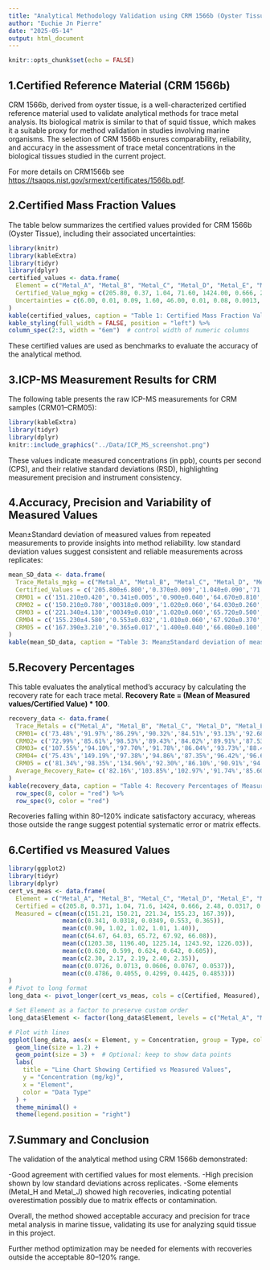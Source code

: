 ```yaml
---
title: "Analytical Methodology Validation using CRM 1566b (Oyster Tissue)"
author: "Euchie Jn Pierre"
date: "2025-05-14"
output: html_document
---
```


```r
knitr::opts_chunk$set(echo = FALSE)
```

## **1.Certified Reference Material (CRM 1566b)**

CRM 1566b, derived from oyster tissue, is a well-characterized certified reference material used to validate analytical methods for trace metal analysis. Its biological matrix is similar to that of squid tissue, which makes it a suitable proxy for method validation in studies involving marine organisms. The selection of CRM 1566b ensures comparability, reliability, and accuracy in the assessment of trace metal concentrations in the biological tissues studied in the current project.

For more details on CRM1566b see <https://tsapps.nist.gov/srmext/certificates/1566b.pdf>.




## **2.Certified Mass Fraction Values**

The table below summarizes the certified values provided for CRM 1566b (Oyster Tissue), including their associated uncertainties: 

```r
library(knitr)
library(kableExtra)
library(tidyr)
library(dplyr)
certified_values <- data.frame(
  Element = c("Metal_A", "Metal_B", "Metal_C", "Metal_D", "Metal_E", "Metal_F", "Metal_G", "Metal_H", "Metal_J"),
  Certified_Value_mgkg = c(205.80, 0.37, 1.04, 71.60, 1424.00, 0.666, 2.48, 0.0317, 0.308),
  Uncertainties = c(6.00, 0.01, 0.09, 1.60, 46.00, 0.01, 0.08, 0.0013, 0.009)
)
kable(certified_values, caption = "Table 1: Certified Mass Fraction Values for CRM 1566b",align = c("c", "c", "c"))%>%
kable_styling(full_width = FALSE, position = "left") %>%
column_spec(2:3, width = "6em")  # control width of numeric columns
```

These certified values are used as benchmarks to evaluate the accuracy of the analytical method.




## **3.ICP-MS Measurement Results for CRM**

The following table presents the raw ICP-MS measurements for CRM samples (CRM01–CRM05):


```r
library(kableExtra)
library(tidyr)
library(dplyr)
knitr::include_graphics("../Data/ICP_MS_screenshot.png")
```

These values indicate measured concentrations (in ppb), counts per second (CPS), and their relative standard deviations (RSD), highlighting measurement precision and instrument consistency.




## **4.Accuracy, Precision and Variability of Measured Values**

Mean±Standard deviation of measured values from repeated measurements to provide insights into method reliability. low standard deviation values suggest consistent and reliable measurements across replicates:

```r
mean_SD_data <- data.frame(
  Trace_Metals_mgkg = c("Metal_A", "Metal_B", "Metal_C", "Metal_D", "Metal_E", "Metal_F", "Metal_G", "Metal_H", "Metal_J"),
  Certified_Values = c('205.800±6.800','0.370±0.009','1.040±0.090','71.600±1.600','1424±46.000','0.666±0.0009','2.480±0.080','0.032±0.0013','0.308±0.0009'),
  CRM01 = c('151.210±0.420','0.341±0.005','0.900±0.040','64.670±0.810','1203.380±19.860','0.620±0.014','2.300±0.110','0.073±0.009','0.479±0.009'),
  CRM02 = c('150.210±0.780','00318±0.009','1.020±0.060','64.030±0.260','1196.400±5.160','0.599±0.015','2.170±0.010','0.0713±0.009','0.406±0.025'),
  CRM03 = c('221.340±4.130','00349±0.010','1.020±0.060','65.720±0.500','1225.140±5.790','0.624±0.001','2.190±0.050','0.061±0.003','0.430±0.045'),
  CRM04 = c('155.230±4.580','0.553±0.032','1.010±0.060','67.920±0.370','1243.920±16.730','0.642±0.011','2.400±0.080','0.077±0.018','0.443±0.022'),
  CRM05 = c('167.390±3.210','0.365±0.017','1.400±0.040','66.080±0.100','1226.030±7.280','0.605±0.021','2.350±0.100','0.054±0.010','0.4853±0.015')
)
kable(mean_SD_data, caption = "Table 3: Mean±Standard deviation of measured values for accuracy, precision and variability", align = c("c", "c", "c"))
```




## **5.Recovery Percentages**

This table evaluates the analytical method's accuracy by calculating the recovery rate for each trace metal.
  **Recovery Rate = (Mean of Measured values/Certified Value) * 100**.

```r
recovery_data <- data.frame(
  Trace_Metals = c("Metal_A", "Metal_B", "Metal_C", "Metal_D", "Metal_E", "Metal_F", "Metal_G", "Metal_H", "Metal_J"),
  CRM01= c('73.48%','91.97%','86.29%','90.32%','84.51%','93.13%','92.68%','228.90%','155.41%'),
  CRM02= c('72.99%','85.61%','98.53%','89.43%','84.02%','89.91%','87.53%','224.98%','131.65%'),
  CRM03= c('107.55%','94.10%','97.70%','91.78%','86.04%','93.73%','88.40%','191.22%','139.58%'),
  CRM04= c('75.43%','149.19%','97.38%','94.86%','87.35%','96.42%','96.64%','242.02%','143.68%'),
  CRM05 = c('81.34%','98.35%','134.96%','92.30%','86.10%','90.91%','94.86%','169.47%','157.58%'),
  Average_Recovery_Rate= c('82.16%','103.85%','102.97%','91.74%','85.60%','92.82%','92.02%','211.32%','145.58%')
)
kable(recovery_data, caption = "Table 4: Recovery Percentages of Measured Values for Accuracy in Analytical Method",align = c("c", "c", "c"))%>%
  row_spec(8, color = "red") %>%
  row_spec(9, color = "red")
```

Recoveries falling within 80–120% indicate satisfactory accuracy, whereas those outside the range suggest potential systematic error or matrix effects.




## **6.Certified vs Measured Values**

```r
library(ggplot2)
library(tidyr)
library(dplyr)
cert_vs_meas <- data.frame(
  Element = c("Metal_A", "Metal_B", "Metal_C", "Metal_D", "Metal_E", "Metal_F", "Metal_G", "Metal_H", "Metal_J"),
  Certified = c(205.8, 0.371, 1.04, 71.6, 1424, 0.666, 2.48, 0.0317, 0.308),
  Measured = c(mean(c(151.21, 150.21, 221.34, 155.23, 167.39)),
               mean(c(0.341, 0.0318, 0.0349, 0.553, 0.365)),
               mean(c(0.90, 1.02, 1.02, 1.01, 1.40)),
               mean(c(64.67, 64.03, 65.72, 67.92, 66.08)),
               mean(c(1203.38, 1196.40, 1225.14, 1243.92, 1226.03)),
               mean(c(0.620, 0.599, 0.624, 0.642, 0.605)),
               mean(c(2.30, 2.17, 2.19, 2.40, 2.35)),
               mean(c(0.0726, 0.0713, 0.0606, 0.0767, 0.0537)),
               mean(c(0.4786, 0.4055, 0.4299, 0.4425, 0.4853)))
)
# Pivot to long format
long_data <- pivot_longer(cert_vs_meas, cols = c(Certified, Measured), names_to = "Type", values_to = "Concentration")

# Set Element as a factor to preserve custom order
long_data$Element <- factor(long_data$Element, levels = c("Metal_A", "Metal_B", "Metal_C", "Metal_D", "Metal_E", "Metal_F", "Metal_G", "Metal_H", "Metal_J"))

# Plot with lines
ggplot(long_data, aes(x = Element, y = Concentration, group = Type, color = Type)) +
  geom_line(size = 1.2) +
  geom_point(size = 3) +  # Optional: keep to show data points
  labs(
    title = "Line Chart Showing Certified vs Measured Values",
    y = "Concentration (mg/kg)",
    x = "Element",
    color = "Data Type"
  ) +
  theme_minimal() +
  theme(legend.position = "right")
```




## **7.Summary and Conclusion**

The validation of the analytical method using CRM 1566b demonstrated:

-Good agreement with certified values for most elements.
-High precision shown by low standard deviations across replicates.
-Some elements (Metal_H and Metal_J) showed high recoveries, indicating potential overestimation possibly due to matrix effects or contamination.

Overall, the method showed acceptable accuracy and precision for trace metal analysis in marine tissue, validating its use for analyzing squid tissue in this project.

Further method optimization may be needed for elements with recoveries outside the acceptable 80–120% range.